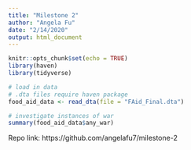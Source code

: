 ```yaml
---
title: "Milestone 2"
author: "Angela Fu"
date: "2/14/2020"
output: html_document
---
```


```r
knitr::opts_chunk$set(echo = TRUE)
library(haven)
library(tidyverse)
```

```r
# load in data
# .dta files require haven package
food_aid_data <- read_dta(file = "FAid_Final.dta")

# investigate instances of war
summary(food_aid_data$any_war)

```
Repo link: https://github.com/angelafu7/milestone-2